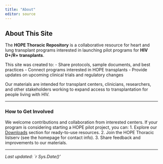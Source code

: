 ```yaml
---
title: "About"
editor: source
---
```


## About This Site

The **HOPE Thoracic Repository** is a collaborative resource for heart and lung transplant programs interested in launching pilot programs for **HIV D+/R+ transplants**.

This site was created to: - Share protocols, sample documents, and best practices - Connect programs interested in HOPE transplants - Provide updates on upcoming clinical trials and regulatory changes

Our materials are intended for transplant centers, clinicians, researchers, and other stakeholders working to expand access to transplantation for people living with HIV.

------------------------------------------------------------------------

### How to Get Involved

We welcome contributions and collaboration from interested centers. If your program is considering starting a HOPE pilot project, you can: 
  1. Explore our [Downloads](downloads/) section for ready-to-use resources. 
  2. Join the HOPE Thoracic listserv (see the homepage for contact info). 
  3. Share feedback and improvements to our materials.

------------------------------------------------------------------------

*Last updated: `r Sys.Date()'*
